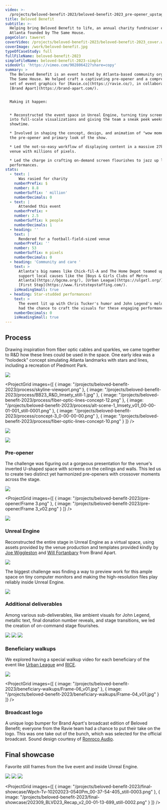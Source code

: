 ```yaml
---
video: >-
  /projects/beloved-benefit-2023/beloved-benefit-2023_pre-opener_upstage_16-9.mp4
title: Beloved Benefit
subtitle: >-
  Helping bring Beloved Benefit to life, an annual charity fundraiser event in
  Atlanta founded by The Same House.
pageColor: taweret
coverVideo: /projects/beloved-benefit-2023/beloved-benefit-2023_cover.webm
coverImage: /work/beloved-benefit.jpg
typeOfCaseStudy: full
fullFileName: beloved-benefit-2023
simpleFileName: beloved-benefit-2023-simple
videoUrl: 'https://vimeo.com/902806422?share=copy'
summary: >
  The Beloved Benefit is an event hosted by Atlanta-based community organization
  The Same House. We helped craft a captivating pre-opener and a comprehensive
  set of event graphics for [Ravie.co](https://ravie.co/), in collaboration with
  [Brand Apart](https://brand-apart.com/).


  Making it happen:


  * Reconstructed the event space in Unreal Engine, turning tiny screen drafts
  into full-scale visualizations and giving the team a sneak peek weeks before
  showtime.

  * Involved in shaping the concept, design, and animation of "wow moments" of
  the pre-opener and primary look of the show.

  * Led the not-so-easy workflow of displaying content in a massive 27k sq. ft.
  venue with millions of pixels.

  * Led the charge in crafting on-demand screen flourishes to jazz up live
  performances.
stats:
  - text: |
      Was rasied for charity
    numberPrefix: $
    number: 8.8
    numberSuffix: ' million'
    numberDecimals: 0
  - text: |
      Attended this event
    numberPrefix: +
    number: 2.5
    numberSuffix: k people
    numberDecimals: 1
  - heading: ''
    text: |
      Rendered for a football-field-sized venue
    numberPrefix: ''
    number: 53
    numberSuffix: m pixels
    numberDecimals: 0
  - heading: 'Community and care '
    text: >
      Atlanta's big names like Chick-fil-A and The Home Depot teamed up to
      support local causes like the [Boys & Girls Clubs of Metro
      Atlanta](https://bgcma.org/), [Urban League](https://ulgatl.org/), and
      [First Step](https://www.firststepstaffing.com/).
    isHeadingSmall: true
  - heading: Star-studded performances!
    text: >
      The event lit up with Chris Tucker's humor and John Legend's melodies. I
      had the chance to craft the visuals for these engaging performances.
    numberDecimals: 0
    isHeadingSmall: true
---
```


## Process

Drawing inspiration from fiber optic cables and sparkles, we came together to R\&D how these lines could be used in the space. One early idea was a "holodeck" concept simulating Atlanta landmarks with stars and lines, including a recreation of Piedmont Park.

![](/projects/beloved-benefit-2023/process/fiber-optic-lines-peidmont-park.png)

<ProjectGrid
  images={[
    { image: "/projects/beloved-benefit-2023/process/skyline-viewport.png" },
    {
      image: "/projects/beloved-benefit-2023/process/BB23_R&D_Imsety_still-1.jpg"
    },
    {
      image:
        "/projects/beloved-benefit-2023/process/fiber-optic-lines-concept-12.png"
    },
    {
      image:
        "/projects/beloved-benefit-2023/process/alt-scene-1_Imsety_v01_00-00-01-001_still-0001.png"
    },
    { image: "/projects/beloved-benefit-2023/process/concept-3_0-00-00-00.png" },
    {
      image:
        "/projects/beloved-benefit-2023/process/fiber-optic-lines-concept-10.png"
    }
  ]}
/>

![](/projects/beloved-benefit-2023/process/alt-scene.png)

![](/projects/beloved-benefit-2023/process/image_72.png)

### Pre-opener

The challenge was figuring out a gorgeous presentation for the venue's inverted U-shaped space with screens on the ceilings and walls. This led us to create two distinct yet harmonized pre-openers with crossover moments across the stage.

![](</projects/beloved-benefit-2023/pre-opener/Scene 10.png>)

<ProjectGrid
  images={[
    { image: "/projects/beloved-benefit-2023/pre-opener/Frame 3.png" },
    { image: "/projects/beloved-benefit-2023/pre-opener/Frame 3_v02.png" }
  ]}
/>

![](</projects/beloved-benefit-2023/pre-opener/Scene 3.png>)

### Unreal Engine

Reconstructed the entire stage in Unreal Engine as a virtual space, using assets provided by the venue production and templates provided kindly by [Joe Wiggleston](https://vimeo.com/joewiggleston) and [Will Fortanbary](https://fort-studios.com/) from Brand Apart.

![](/projects/beloved-benefit-2023/unreal-engine/UnrealEditor_pCnVwUihfJ.jpg)

The biggest challenge was finding a way to preview work for this ample space on tiny computer monitors and making the high-resolution files play reliably inside Unreal Engine.

![](/projects/beloved-benefit-2023/unreal-engine/Cinema_4D_tgZjt9Gv4e.png)

### Additional deliverables

Among various sub-deliverables, like ambient visuals for John Legend, metallic text, final donation number reveals, and stage transitions, we led the creation of on-command stage flourishes.

![](/projects/beloved-benefit-2023/additional-deliverables/final-number-reveal-lines.png)
![](/projects/beloved-benefit-2023/additional-deliverables/photo-treatment-1.png)
![](/projects/beloved-benefit-2023/additional-deliverables/transition-1_Imsety_v01_00-00-01-668_still-0001.png)

### Beneficiary walkups

We explored having a special walkup video for each beneficiary of the event like [Urban League](https://ulgatl.org/) and [RICE](https://russellcenter.org/).

![](</projects/beloved-benefit-2023/beneficiary-walkups/DOWNSTAGE PORTAL WALL copy 5.png>)

<ProjectGrid
  images={[
    {
      image: "/projects/beloved-benefit-2023/beneficiary-walkups/Frame-06_v01.jpg"
    },
    {
      image: "/projects/beloved-benefit-2023/beneficiary-walkups/Frame-04_v01.jpg"
    }
  ]}
/>

### Broadcast logo

A unique logo bumper for Brand Apart's broadcast edition of Beloved Benefit; everyone from the Ravie team had a chance to put their take on the logo. This was one take out of the bunch, which was selected for the official broadcast. Sound design courtesy of [Ronroco Audio](https://ronrocoaudio.com/).

<ProjectVimeo url="https://vimeo.com/907079867?share=copy" />

## Final showcase

Favorite still frames from the live event and inside Unreal Engine.

![](/projects/beloved-benefit-2023/final-showcase/UnrealEditor_5LPUgkTWsC.jpg)
![](/projects/beloved-benefit-2023/final-showcase/UnrealEditor_W0HKaJNV0j.jpg)
![](/projects/beloved-benefit-2023/final-showcase/202309_BLVD23_Recap_v2_00-01-08-443_still-0001.png)

<ProjectGrid
  images={[
    {
      image:
        "/projects/beloved-benefit-2023/final-showcase/Wpch-Tv-10202023-0540Pm_00-37-54-405_still-0003.png"
    },
    {
      image:
        "/projects/beloved-benefit-2023/final-showcase/202309_BLVD23_Recap_v2_00-01-13-699_still-0002.png"
    }
  ]}
/>
